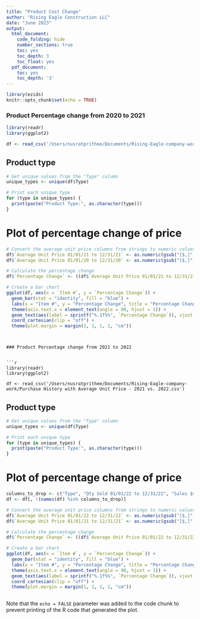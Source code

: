 ```yaml
---
title: "Product Cost Change"
author: "Rising Eagle Construction LLC"
date: "June 2023"
output:
  html_document:
    code_folding: hide
    number_sections: true
    toc: yes
    toc_depth: 3
    toc_float: yes
  pdf_document:
    toc: yes
    toc_depth: '3'
---
```


```r
library(ezids)
knitr::opts_chunk$set(echo = TRUE)
```

### Product Percentage change from 2020 to 2021



```r
library(readr)
library(ggplot2)

df <- read_csv('/Users/nusratprithee/Documents/Rising-Eagle-company-work/Purchase-History-with-Average-Unit-Price-2020-vs.-2021.csv')

```
## Product type

```r
# Get unique values from the "Type" column
unique_types <- unique(df$Type)

# Print each unique type
for (type in unique_types) {
  print(paste("Product Type:", as.character(type)))
}

```

# Plot of percentage change of price

```r


# Convert the average unit price columns from strings to numeric values
df$`Average Unit Price 01/01/21 to 12/31/21` <- as.numeric(gsub("[$,]", "", df$`Average Unit Price 01/01/21 to 12/31/21`))
df$`Average Unit Price 01/01/20 to 12/31/20` <- as.numeric(gsub("[$,]", "", df$`Average Unit Price 01/01/20 to 12/31/20`))

# Calculate the percentage change
df$`Percentage Change` <- ((df$`Average Unit Price 01/01/21 to 12/31/21` - df$`Average Unit Price 01/01/20 to 12/31/20`) / df$`Average Unit Price 01/01/20 to 12/31/20`) * 100

# Create a bar chart
ggplot(df, aes(x = `Item #`, y = `Percentage Change`)) +
  geom_bar(stat = "identity", fill = "blue") +
  labs(x = "Item #", y = "Percentage Change", title = "Percentage Change of Average Unit Price (2020 to 2021)") +
  theme(axis.text.x = element_text(angle = 90, hjust = 1)) +
  geom_text(aes(label = sprintf("%.1f%%", `Percentage Change`)), vjust = -0.5, size = 3) +
  coord_cartesian(clip = "off") +
  theme(plot.margin = margin(1, 1, 1, 1, "cm"))

```



```


### Product Percentage change from 2021 to 2022


```r
library(readr)
library(ggplot2)

df <- read_csv('/Users/nusratprithee/Documents/Rising-Eagle-company-work/Purchase History with Average Unit Price - 2021 vs. 2022.csv')

```

## Product type

```r
# Get unique values from the "Type" column
unique_types <- unique(df$Type)

# Print each unique type
for (type in unique_types) {
  print(paste("Product Type:", as.character(type)))
}

```

# Plot of percentage change of price
```r
columns_to_drop <- c("Type", "Qty Sold 01/01/22 to 12/31/22", "Sales $$ 01/01/22 to 12/31/22", "Qty Sold 01/01/21 to 12/31/21", "Sales $$ 01/01/21 to 12/31/21")
df <- df[, !(names(df) %in% columns_to_drop)]

# Convert the average unit price columns from strings to numeric values
df$`Average Unit Price 01/01/22 to 12/31/22` <- as.numeric(gsub("[$,]", "", df$`Average Unit Price 01/01/22 to 12/31/22`))
df$`Average Unit Price 01/01/21 to 12/31/21` <- as.numeric(gsub("[$,]", "", df$`Average Unit Price 01/01/21 to 12/31/21`))

# Calculate the percentage change
df$`Percentage Change` <- ((df$`Average Unit Price 01/01/22 to 12/31/22` - df$`Average Unit Price 01/01/21 to 12/31/21`) / df$`Average Unit Price 01/01/21 to 12/31/21`) * 100

# Create a bar chart
ggplot(df, aes(x = `Item #`, y = `Percentage Change`)) +
  geom_bar(stat = "identity", fill = "blue") +
  labs(x = "Item #", y = "Percentage Change", title = "Percentage Change of Average Unit Price (2021 to 2022)") +
  theme(axis.text.x = element_text(angle = 90, hjust = 1)) +
  geom_text(aes(label = sprintf("%.1f%%", `Percentage Change`)), vjust = -0.5, size = 3) +
  coord_cartesian(clip = "off") +
  theme(plot.margin = margin(1, 1, 1, 1, "cm"))



```


Note that the `echo = FALSE` parameter was added to the code chunk to prevent printing of the R code that generated the plot.
